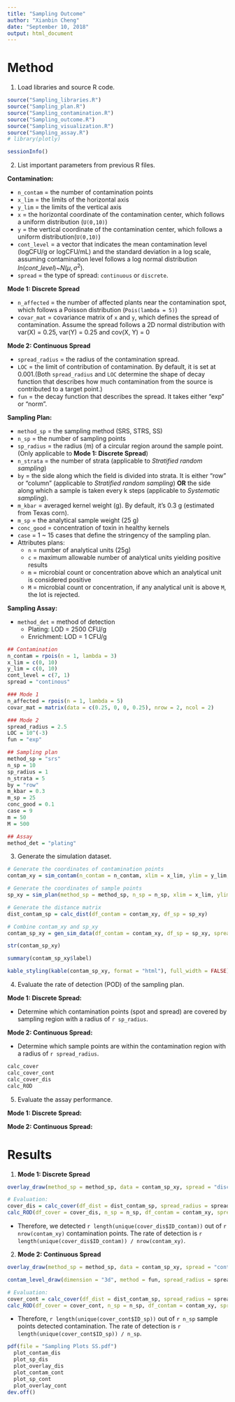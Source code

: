 ```yaml
---
title: "Sampling Outcome"
author: "Xianbin Cheng"
date: "September 10, 2018"
output: html_document
---
```


# Method  

1. Load libraries and source R code.

```r
source("Sampling_libraries.R")
source("Sampling_plan.R")
source("Sampling_contamination.R")
source("Sampling_outcome.R")
source("Sampling_visualization.R")
source("Sampling_assay.R")
# library(plotly)
```

```r
sessionInfo()
```

2. List important parameters from previous R files.

**Contamination:**  

  * `n_contam` = the number of contamination points 
  * `x_lim` = the limits of the horizontal axis  
  * `y_lim` = the limits of the vertical axis  
  * `x` = the horizontal coordinate of the contamination center, which follows a uniform distribution (`U(0,10)`)
  * `y` = the vertical coordinate of the contamination center, which follows a uniform distribution(`U(0,10)`)  
  * `cont_level` = a vector that indicates the mean contamination level (logCFU/g or logCFU/mL) and the standard deviation in a log scale, assuming contamination level follows a log normal distribution $ln(cont\_level)$~$N(\mu, \sigma^2)$. 
  * `spread` = the type of spread: `continuous` or `discrete`.

  **Mode 1: Discrete Spread** 

  * `n_affected` = the number of affected plants near the contamination spot, which follows a Poisson distribution (`Pois(lambda = 5)`)   
  * `covar_mat` = covariance matrix of `x` and `y`, which defines the spread of contamination. Assume the spread follows a 2D normal distribution with var(X) =     0.25, var(Y) = 0.25 and cov(X, Y) = 0  

  **Mode 2: Continuous Spread**

  * `spread_radius` = the radius of the contamination spread. 
  * `LOC` = the limit of contribution of contamination. By default, it is set at 0.001.(Both `spread_radius` and `LOC` determine the shape of decay function that describes how much contamination from the source is contributed to a target point.)
  * `fun` = the decay function that describes the spread. It takes either "exp" or "norm".

**Sampling Plan:**  

  * `method_sp` = the sampling method (SRS, STRS, SS)
  * `n_sp` = the number of sampling points
  * `sp_radius` = the radius (m) of a circular region around the sample point. (Only applicable to **Mode 1: Discrete Spread**)
  * `n_strata` = the number of strata (applicable to *Stratified random sampling*)
  * `by` = the side along which the field is divided into strata. It is either "row" or "column" (applicable to *Stratified random sampling*) **OR** the side along which a sample is taken every k steps (applicable to *Systematic sampling*).
  * `m_kbar` = averaged kernel weight (g). By default, it's 0.3 g (estimated from Texas corn).
  * `m_sp` = the analytical sample weight (25 g)
  * `conc_good` = concentration of toxin in healthy kernels
  * `case` = 1 ~ 15 cases that define the stringency of the sampling plan.
  * Attributes plans:
      + `n` = number of analytical units (25g)
      + `c` = maximum allowable number of analytical units yielding positive results
      + `m` = microbial count or concentration above which an analytical unit is considered positive
      + `M` = microbial count or concentration, if any analytical unit is above `M`, the lot is rejected.

**Sampling Assay:**
  
  * `method_det` = method of detection
      + Plating: LOD = 2500 CFU/g
      + Enrichment: LOD = 1 CFU/g

```r
## Contamination
n_contam = rpois(n = 1, lambda = 3)
x_lim = c(0, 10)
y_lim = c(0, 10)
cont_level = c(7, 1)
spread = "continous"

### Mode 1
n_affected = rpois(n = 1, lambda = 5)
covar_mat = matrix(data = c(0.25, 0, 0, 0.25), nrow = 2, ncol = 2)

### Mode 2
spread_radius = 2.5
LOC = 10^(-3)
fun = "exp"

## Sampling plan
method_sp = "srs"
n_sp = 10
sp_radius = 1
n_strata = 5
by = "row"
m_kbar = 0.3
m_sp = 25
conc_good = 0.1
case = 9
m = 50
M = 500

## Assay
method_det = "plating"
```

3. Generate the simulation dataset.

```r
# Generate the coordinates of contamination points
contam_xy = sim_contam(n_contam = n_contam, xlim = x_lim, ylim = y_lim, covariance = covar_mat, n_affected = n_affected, radius = spread_radius, cont_level = cont_level) 

# Generate the coordinates of sample points
sp_xy = sim_plan(method_sp = method_sp, n_sp = n_sp, xlim = x_lim, ylim = y_lim, radius = sp_radius, by = by)

# Generate the distance matrix
dist_contam_sp = calc_dist(df_contam = contam_xy, df_sp = sp_xy)

# Combine contam_xy and sp_xy
contam_sp_xy = gen_sim_data(df_contam = contam_xy, df_sp = sp_xy, spread_radius = spread_radius, LOC = LOC, fun = fun, dist = dist_contam_sp, sp_radius = sp_radius, m_kbar = m_kbar, m_sp = m_sp, conc_good = conc_good)
```

```r
str(contam_sp_xy)

summary(contam_sp_xy$label)
```

```r
kable_styling(kable(contam_sp_xy, format = "html"), full_width = FALSE)
```

4. Evaluate the rate of detection (POD) of the sampling plan.

**Mode 1: Discrete Spread:**  

* Determine which contamination points (spot and spread) are covered by sampling region with a radius of `r sp_radius`.

**Mode 2: Continuous Spread:**  

* Determine which sample points are within the contamination region with a radius of `r spread_radius`.

```r
calc_cover
calc_cover_cont
calc_cover_dis
calc_ROD
```

5. Evaluate the assay performance.

**Mode 1: Discrete Spread:**

**Mode 2: Continuous Spread:**



# Results  

1. **Mode 1: Discrete Spread**

```r
overlay_draw(method_sp = method_sp, data = contam_sp_xy, spread = "discrete", xlim = x_lim, ylim = y_lim, n_strata = n_strata, by = by)
```

```r
# Evaluation: 
cover_dis = calc_cover(df_dist = dist_contam_sp, spread_radius = spread_radius, sp_radius = sp_radius, spread = "discrete")
calc_ROD(df_cover = cover_dis, n_sp = n_sp, df_contam = contam_xy, spread = "discrete")
```

* Therefore, we detected `r length(unique(cover_dis$ID_contam))` out of `r nrow(contam_xy)` contamination points. The rate of detection is `r length(unique(cover_dis$ID_contam)) / nrow(contam_xy)`.


2. **Mode 2: Continuous Spread**

```r
overlay_draw(method_sp = method_sp, data = contam_sp_xy, spread = "continuous", xlim = x_lim, ylim = y_lim)
```

```r
contam_level_draw(dimension = "3d", method = fun, spread_radius = spread_radius, LOC = LOC, df_contam = contam_xy, xlim = x_lim, ylim = y_lim, interactive = FALSE)
```


```r
# Evaluation: 
cover_cont = calc_cover(df_dist = dist_contam_sp, spread_radius = spread_radius, sp_radius = sp_radius, spread = "continuous")
calc_ROD(df_cover = cover_cont, n_sp = n_sp, df_contam = contam_xy, spread = "continuous")
```

* Therefore, `r length(unique(cover_cont$ID_sp))` out of `r n_sp` sample points detected contamination. The rate of detection is `r length(unique(cover_cont$ID_sp)) / n_sp`.

```r
pdf(file = "Sampling Plots SS.pdf")
  plot_contam_dis
  plot_sp_dis
  plot_overlay_dis
  plot_contam_cont
  plot_sp_cont
  plot_overlay_cont
dev.off()
```

